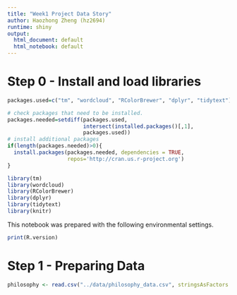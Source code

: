 ```yaml
---
title: "Week1 Project Data Story"
author: Haozhong Zheng (hz2694)
runtime: shiny
output:
  html_document: default
  html_notebook: default
---
```


# Step 0 - Install and load libraries
```r
packages.used=c("tm", "wordcloud", "RColorBrewer", "dplyr", "tidytext")

# check packages that need to be installed.
packages.needed=setdiff(packages.used, 
                        intersect(installed.packages()[,1], 
                        packages.used))
# install additional packages
if(length(packages.needed)>0){
  install.packages(packages.needed, dependencies = TRUE,
                   repos='http://cran.us.r-project.org')
}

library(tm)
library(wordcloud)
library(RColorBrewer)
library(dplyr)
library(tidytext)
library(knitr)
```

This notebook was prepared with the following environmental settings.

```r
print(R.version)
```

# Step 1 - Preparing Data
```r
philosophy <- read.csv("../data/philosophy_data.csv", stringsAsFactors = FALSE)
```